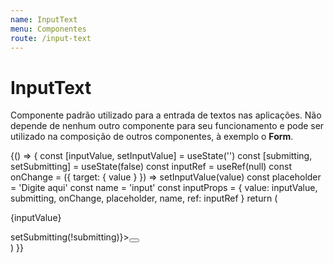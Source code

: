 ```yaml
---
name: InputText
menu: Componentes
route: /input-text
---
```



# InputText
Componente padrão utilizado para a entrada de textos nas aplicações. Não depende de nenhum outro componente para seu funcionamento e pode ser utilizado na composição de outros componentes, à exemplo o **Form**.

<Playground>
    {() => {
        const [inputValue, setInputValue] = useState('')
        const [submitting, setSubmitting] = useState(false)
        const inputRef = useRef(null)
        const onChange = ({ target: { value } }) => setInputValue(value)
        const placeholder = 'Digite aqui'
        const name = 'input'
        const inputProps = { value: inputValue, submitting, onChange, placeholder, name, ref: inputRef }
        return (
            <div style={{...containerDocz, height: '180px'}}>
                <p>{inputValue}</p>
                <InputText {...inputProps} />
                <div style={{ display: 'grid', marginTop: '40px' }} onClick={() => setSubmitting(!submitting)}><Button type='submit' cta='Disable input' /></div>
            </div>
        )
    }}
</Playground>

<Props of={InputText} />
